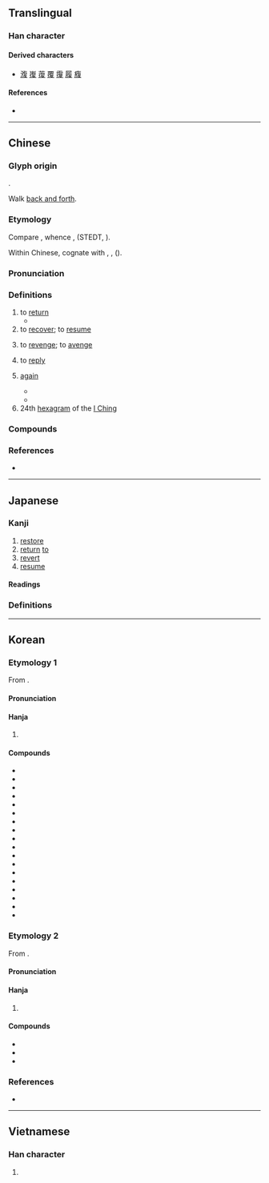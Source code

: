 {{also|复|覆}}
{{character info}}
==Translingual==

===Han character===
{{Han char|rn=60|rad=彳|as=09|sn=12|four=28247|canj=HOOAE|ids=⿰彳复}}

====Derived characters====
* [[澓]] [[㠅]] [[蕧]] [[覆]] [[䨱]] [[履]] [[癁]]

====References====
* {{Han ref|kx=0369.220|dkj=10183|dj=0695.150|hdz=20834.020|uh=5FA9|ud=24489|bh=B45F|bd=46175}}

----

==Chinese==
{{zh-forms|s=复}}

===Glyph origin===
{{Han etym}}
{{Han compound|彳|复|c1=s|c2=p|t1=walk|t2=repeat|ls=psc}}.

Walk [[back and forth]].

===Etymology===
Compare {{cog|tbq-pro|*m-p(j)up}}, whence {{cog|bo|འབུབ་པ||turned over or upside down}}, {{cog|tbq-lob-pro|*pup||to turn over; to search for}} (STEDT, {{zh-ref|Schuessler, 2007}}).

Within Chinese, cognate with {{och-l|複|id=2|lined (garment); double}}, {{och-l|覆|id=1|to cover}}, {{och-l|覆|id=4|to turn over}} ({{zh-ref|Schuessler, 2007}}).

===Pronunciation===
{{zh-pron
|m=fù
|m-s=
|c=fuk6,fau6
|c-t=
|g=
|h=pfs=fu̍k
|j=
|mb=hŭ
|md=hók/bô
|md_note=bô - vernacular, for "again"; hók - literary
|mn=ho̍k/qz,xm,zz:hok/qz,xm,zz:hiū
|mn-t=hog8/huin3
|mn-t_note=hog8 - literary; huin3 - vernacular
|w=
|x=
|mc=y
|oc=y
|ma=
|cat=v,adv,n
}}
{{zh-attn-split}}

===Definitions===
{{zh-hanzi}}

# to [[return]]
#* {{zh-x|^昭 ^王 南 征 而 不 復。|King Zhao went on an expedition to the south and never '''returned'''.|ref=Zuozhuan}}
# to [[recover]]; to [[resume]]
#: {{zh-x|康復|to recover from an illness}}
#: {{zh-x|恢復|to return or restore to a former state}}
# to [[revenge]]; to [[avenge]]
#: {{zh-x|復仇|to avenge}}
# to [[reply]]
#: {{zh-alt-inline|覆}}
# [[again]]
#: {{zh-x|復發|to relapse; to recur}}
#: {{zh-x|死灰復燃|to resurge|lit=dead embers relight}}
#* {{zh-x|初 極 狹，才 通 人。復 行 數 十 步，豁然 開朗。||ref='''421''', {{w|Tao Yuanming}}, {{w2|zh|桃花源}} (''{{w|The Peach Blossom Spring}}'')|CL}}
#* {{zh-x|返景{yǐng} 入 深林，復 照 青苔 上。||ref=8th century, {{w|Wang Wei}}, {{lang|zh|[[s:zh:鹿柴|鹿柴]]}}|CL}}
# 24th [[hexagram]] of the [[I Ching]]

===Compounds===
{{zh-der|復除|復習|光復會|復活|復禮|復魄|回復青春|復蘇|光復舊物|一元復始|復工|復刊|復婚|復道|克己復禮|復辟|來復槍|復蹈前轍|復興|復仇雪恥|年復一年|復甦期|修復|復旦|報復關稅|復思|剝極必復|復健醫學|復信|復活節|復籍|復身|匡復|復甦|三復白圭|恢復室|恢復|復員|復發|復書|回爐復帳|康復醫學|復音|復醒|復舊如新|復舊|復興崗|復興基地|復職|復聖|復禮克己|復次|復權|復案|復明|復新|復政|復役|復子明辟|復姓|復圓|復國|復命|復原|復出|復元|復健|復任|復仇|復交|回復|得而復失|往復|復生|光復|周而復始|復位|平復|來復|句踐復國|復回|復蹈其轍|平復帖|復學|來復線|反復無常|復土|三番四復|復讀|不復|仍復|克復|來復日|失而復得|反復|三復|奉復|復卒|報復主義|報復|光復節|反復不常|復健中心|康復|復讎|劬勞顧復|反陰復陰|反清復明|復氧能力|復冰|復古|復業|凱復|光復舊京|復三|三復斯言|文復會|無復孑遺|敗部復活|死灰復然|撲復|死而復甦|日復一日|死灰復燎|故態復萌|萬劫不復|招復|文藝復興|無以復加|死灰復燃|收復|死而復生|更復|舍我復誰|舊念復萌|餘燼復然|辨復|聊復爾耳|聊復備數|雖覆能復|顧復之恩|聊復爾爾|舊態復萌|舊疾復發|行復|返吟復吟|賜復|髀肉復生|興復不淺|終而復始|規復|開復|起復|復盛|復源|復建|復勢}}

===References===
* {{R:yue:Hanzi}}

----

==Japanese==

===Kanji===
{{ja-kanji|grade=5|rs=彳09}}

# [[restore]]
# [[return]] [[to]]
# [[revert]]
# [[resume]]

====Readings====
{{ja-readings
|goon=ぶく
|kanon=ふく
|kun=かえ-る, かえ-す, また-
}}

===Definitions===
{{ja-kanjitab|また|yomi=k}}
{{ja-see|また}}

----

==Korean==

===Etymology 1===
From {{der|ko|ltc|sort=복|-}} {{ltc-l|復|id=2}}. 
{{hanja-ety
|dk={{okm-l|뽁〮|ppwók|link=no}}
|m3={{okm-l|복|pwok}}
|m3h={{okm-l|도로|twolwo}}
}}
====Pronunciation====
{{ko-hanja-pron|복}}

====Hanja====
{{ko-hanja-search}}
{{ko-hanja|돌아오다|돌아올|복}}

# {{hanja form of|복|[[return]]}}

====Compounds====
{{der-top3|Compounds}}
* {{ko-l|광복|光復}}
* {{ko-l|반복|反復}}
* {{ko-l|복각|復刻}}
* {{ko-l|복간|復刊}}
* {{ko-l|복구|復舊}}
* {{ko-l|복권|復權}}
* {{ko-l|복수|復讐}}
* {{ko-l|복습|復習}}
* {{ko-l|복원|復元/復原}}
* {{ko-l|복직|復職}}
* {{ko-l|복항|復航}}
* {{ko-l|회복|回復}}
* {{ko-l|복창|復唱}}
* {{ko-l|복속|復屬}}
* {{ko-l|복학|復學}}
* {{ko-l|보복|報復}}
* {{ko-l|복귀|復歸}}
* {{ko-l|복고|復古}}
{{der-bottom}}

===Etymology 2===
From {{der|ko|ltc|sort=부|-}} {{ltc-l|復|id=1}}. 
{{hanja-ety
|dk={{okm-l|뿌ᇢ〮|ppwúw|link=no}}
|m3={{okm-l|부|pwu}}
|m3h={{okm-l|다시|tasi}}
}}
====Pronunciation====
{{ko-hanja-pron|부|l=y}}

====Hanja====
{{ko-hanja|다시|부}}

# {{hanja form of|부|[[again]]}}

====Compounds====
{{der-top3|Compounds}}
* {{ko-l|부흥|復興}}
* {{ko-l|부활|復活}}
* {{ko-l|^부활절|復活節}}
{{der-bottom}}

===References===
* {{R:hanjadoc|3284}}

----

==Vietnamese==

===Han character===
{{vi-readings|readings=phục,phức,Phục|rs=彳09}}

# {{rfdef|vi|sort=彳09}}